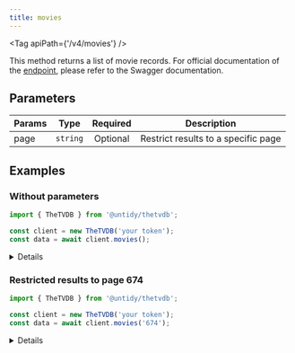 ```yaml
---
title: movies
---
```



<Tag apiPath={'/v4/movies'} />

This method returns a list of movie records. For official documentation of the
[endpoint](https://thetvdb.github.io/v4-api/#/Movies/getAllMovie), please refer to the Swagger
documentation.

## Parameters

| Params | Type     | Required | Description                         |
| ------ | -------- | :------: | ----------------------------------- |
| page   | `string` | Optional | Restrict results to a specific page |

## Examples

### Without parameters

```js {4}
import { TheTVDB } from '@untidy/thetvdb';

const client = new TheTVDB('your token');
const data = await client.movies();
```

<Details>

```js
{
  status: 'success',
  data: [
    {
      id: 1,
      name: 'Alita: Battle Angel',
      slug: 'alita-battle-angel',
      image: '/banners/movies/1/posters/2170750.jpg',
      // ...
    },
    // ...
  ],
  links: {
    prev: null,
    self: 'https://api4.thetvdb.com/v4/movies?page=0',
    next: 'https://api4.thetvdb.com/v4/movies?page=1',
    total_items: 338085,
    page_size: 500,
  },
};
```

</Details>

### Restricted results to page 674

```js {4}
import { TheTVDB } from '@untidy/thetvdb';

const client = new TheTVDB('your token');
const data = await client.movies('674');
```

<Details>

```js
{
  status: 'success',
  data: [
    {
      id: 351068,
      name: 'Our OWN Christmas',
      slug: 'our-own-christmas',
      image: '/banners/v4/movie/351068/posters/654134016dd46.jpg',
      nameTranslations: ['eng'],
      overviewTranslations: ['eng'],
      // ...
    },
    // ...
  ],
  links: {
    prev: 'https://api4.thetvdb.com/v4/movies?page=673',
    self: 'https://api4.thetvdb.com/v4/movies?page=674',
    next: 'https://api4.thetvdb.com/v4/movies?page=675',
    total_items: 338085,
    page_size: 500,
  },
};
```

</Details>
